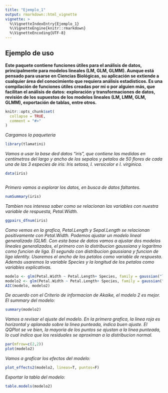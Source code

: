 ```yaml
---
title: "Ejemplo_1"
output: rmarkdown::html_vignette
vignette: >
  %\VignetteIndexEntry{Ejemplo_1}
  %\VignetteEngine{knitr::rmarkdown}
  %\VignetteEncoding{UTF-8}
---
```



## Ejemplo de uso

**Este paquete contiene funciones útiles para el análisis de datos, principalmente para modelos lineales (LM, GLM, GLMM). Aunque está pensado para usarse en Ciencias Biológicas, su aplicación se extiende a cualquier área del conocimiento que requiera análisis estadísticos. Es una compilación de funciones útiles creadas por mi o por alguien más, que facilitan el análisis de datos: exploración y transformaciones de datos, revisión de los supuestos de los modelos lineales (LM, LMM, GLM, GLMM), exportación de tablas, entre otros.**

```r
knitr::opts_chunk$set(
  collapse = TRUE,
  comment = "#>"
)
```

*Cargamos la paqueteria*

```r
library(tlamatini)

```

*Vamos a usar la base ded datos "iris", que contiene las medidas en centímetros del largo y ancho de los sepalos y petalos de 50 flores de cada una de las 3 especies de iris: Iris setosa, I. versicolor e I. virginica.*


```r
data(iris)



```

*Primero vamos a explorar los datos, en busca de datos faltantes.*

```r
numSummary(iris)

```

*Tambien nos interesa saber como se relacionan las variables con nuestra variable de respuesta, Petal.Width.*


```r
ggpairs_dfnum(iris)


```

*Como vemos en la grafica, Petal.Length y  Sepal.Length se relacionan positivamente con Petal.Width. Podemos ajustar un modelo lineal generalizado (GLM). Con esta base de datos vamos a ajustar dos modelos lineales generalizados, el primero con la distribucion gaussiana y logaritmo como funcion de liga. El segundo con distribucion gaussiana y funcion de liga identity. Usaremos el ancho de los petalos como variable de respuesta. Además usaremos la variable Species y la longitud de los petalos como variables explicativas.*


```r

modelo <- glm(Petal.Width ~ Petal.Length+ Species, family = gaussian("log"), data=iris)
modelo2 <- glm(Petal.Width ~ Petal.Length+ Species, family = gaussian("identity"), data=iris)
AIC(modelo, modelo2)


```



*De acuerdo con el Criterio de informacion de Akaike, el modelo 2 es mejor. El summary del modelo:*

```r

summary(modelo2)

```



*Vamos a revisar el ajuste del modelo. En la primera grafica, la linea roja es horizontal y aplanada sobre la linea punteada, indica buen ajuste. El QQPlot se ve bien, la mayoria de los puntos se ajustan a la linea punteada, lo cual indica que los residuales se aproximan a la distribucion normal.*

```r
par(mfrow=c(2,2))
plot(modelo2)

```

*Vamos a graficar los efectos del modelo:*

```r

plot_effects2(modelo2, lineas=T, puntos=F)

```


*Exportar la tabla del modelo:*

```r

table.models(modelo2)

```
